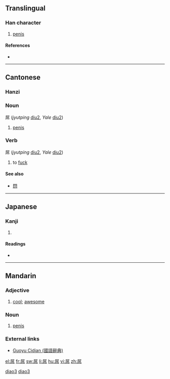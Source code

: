 ==Translingual==

===Han character===
{{Han char|rn=44|rad=尸|as=06|sn=9|four=7722<sub>7</sub>|canj=尸口中月 (SRLB)}}

# [[penis]]

====References====
* {{Han ref|kx=0301.210|dkj=07685|dj=0598.120|hdz=20972.020|uh=5C4C|ud=23628|bh=CE78|bd=52856}}

----

==Cantonese==

===Hanzi===
{{yue-hanzi|jyut=[[diu2]]|y=[[diu2]]}}

===Noun===
屌 (''jyutping'' [[diu2]], ''Yale'' [[diu2]])

# {{vulgar|lang=yue}} [[penis]]

===Verb===
屌 (''jyutping'' [[diu2]], ''Yale'' [[diu2]])

# {{vulgar|lang=yue}} to [[fuck]]

====See also====
* [[𨳒]]

----

==Japanese==

===Kanji===
{{ja-kanji|grade=9|rs=尸06}}

# {{defn|Japanese}}

====Readings====
* {{ja-readings|on=[[ちょう]] (chō)|kun=}}

----

==Mandarin==

===Adjective===
{{cmn-adj|ts|pin=diǎo|pint=diao3|rs=尸06}}

# {{slang|lang=zh-tw|skey=尸06}} [[cool]]; [[awesome]]

===Noun===
{{cmn-noun|ts|pin=diǎo|pint=diao3|rs=尸06}}

# {{vulgar|lang=zh-tw|skey=尸06}} [[penis]]

===External links===
* [http://140.111.34.46/cgi-bin/dict/GetContent.cgi?Database=dict&DocNum=34962&GraphicWord=yes&QueryString=屌$ Guoyu Cidian (國語辭典)]

[[Category:zh-cn:Slang|diao3]]
[[Category:zh-cn:Vulgar|diao3]]

[[el:屌]]
[[fr:屌]]
[[sw:屌]]
[[li:屌]]
[[hu:屌]]
[[vi:屌]]
[[zh:屌]]